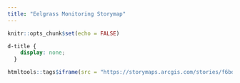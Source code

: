 ```yaml
---
title: "Eelgrass Monitoring Storymap"
---
```


```r
knitr::opts_chunk$set(echo = FALSE)
```
```css
d-title {
    display: none;
  }
```
```r
htmltools::tags$iframe(src = "https://storymaps.arcgis.com/stories/f6bdc297fd0a450db94d284ea98d08f8", height = "3000px", width = "100%", `data-external` = "1")
```

